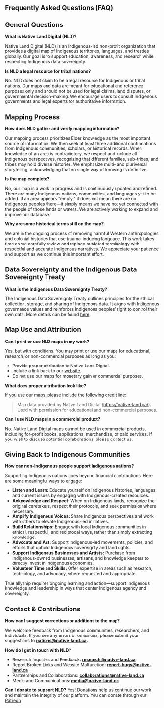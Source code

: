 ## Frequently Asked Questions (FAQ)

## General Questions

**What is Native Land Digital (NLD)?**

Native Land Digital (NLD) is an Indigenous-led non-profit organization that provides a digital map of Indigenous territories, languages, and treaties globally. Our goal is to support education, awareness, and research while respecting Indigenous data sovereignty. 

**Is NLD a legal resource for tribal nations?**

No. NLD does not claim to be a legal resource for Indigenous or tribal nations. Our maps and data are meant for educational and reference purposes only and should not be used for legal claims, land disputes, or governmental decision-making. We encourage users to consult Indigenous governments and legal experts for authoritative information.

## Mapping Process

**How does NLD gather and verify mapping information?**

Our mapping process prioritizes Elder knowledge as the most important source of information. We then seek at least three additional confirmations from Indigenous communities, scholars, or historical records. When knowledge of an area is contradictory, we respect and include all Indigenous perspectives, recognizing that different families, sub-tribes, and tribes may hold diverse histories. We emphasize multi- and pluriversal storytelling, acknowledging that no single way of knowing is definitive.

**Is the map complete?**

No, our map is a work in progress and is continuously updated and refined. There are many Indigenous nations, communities, and languages yet to be added. If an area appears "empty," it does not mean there are no Indigenous peoples there—it simply means we have not yet connected with the people of those lands or waters. We are actively working to expand and improve our database.

**Why are some historical terms still on the map?**

We are in the ongoing process of removing harmful Western anthropologies and colonial histories that use trauma-inducing language. This work takes time as we carefully review and replace outdated terminology with respectful and accurate Indigenous narratives. We appreciate your patience and support as we continue this important effort.

## Data Sovereignty and the Indigenous Data Sovereignty Treaty

**What is the Indigenous Data Sovereignty Treaty?**

The Indigenous Data Sovereignty Treaty outlines principles for the ethical collection, storage, and sharing of Indigenous data. It aligns with Indigenous governance values and reinforces Indigenous peoples' right to control their own data. More details can be found [here](https://api-docs.native-land.ca/).

## Map Use and Attribution

**Can I print or use NLD maps in my work?**

Yes, but with conditions. You may print or use our maps for educational, research, or non-commercial purposes as long as you:

*   Provide proper attribution to Native Land Digital.
*   Include a link back to our [website](https://native-land.ca/).
*   Do not use our maps for monetary gain or commercial purposes.

**What does proper attribution look like?**

If you use our maps, please include the following credit line:

> Map data provided by Native Land Digital (https://native-land.ca/). Used with permission for educational and non-commercial purposes.

**Can I use NLD maps in a commercial product?**

No. Native Land Digital maps cannot be used in commercial products, including for-profit books, applications, merchandise, or paid services. If you wish to discuss potential collaborations, please contact us.

## Giving Back to Indigenous Communities

**How can non-Indigenous people support Indigenous nations?**

Supporting Indigenous nations goes beyond financial contributions. Here are some meaningful ways to engage:

*   **Listen and Learn:** Educate yourself on Indigenous histories, languages, and current issues by engaging with Indigenous-created resources.
*   **Acknowledge and Respect:** When on Indigenous lands, recognize the original caretakers, respect their protocols, and seek permission where necessary.
*   **Amplify Indigenous Voices:** Share Indigenous perspectives and work with others to elevate Indigenous-led initiatives.
*   **Build Relationships:** Engage with local Indigenous communities in ethical, respectful, and reciprocal ways, rather than simply extracting knowledge.
*   **Advocate and Act:** Support Indigenous-led movements, policies, and efforts that uphold Indigenous sovereignty and land rights.
*   **Support Indigenous Businesses and Artists:** Purchase from Indigenous-owned businesses, artisans, and knowledge keepers to directly invest in Indigenous economies.
*   **Volunteer Time and Skills:** Offer expertise in areas such as research, technology, and advocacy, where requested and appropriate.

True allyship requires ongoing learning and action—support Indigenous knowledge and leadership in ways that center Indigenous agency and sovereignty.

## Contact & Contributions

**How can I suggest corrections or additions to the map?**

We welcome feedback from Indigenous communities, researchers, and individuals. If you see any errors or omissions, please submit your suggestions to **nations@native-land.ca.**

**How do I get in touch with NLD?**

- Research Inquiries and Feedback: **research@native-land.ca**
- Report Broken Links and Website Malfunction: **report-bugs@native-land.ca**
- Partnerships and Collaborations: **collaborations@native-land.ca**
- Media and Communications: **media@native-land.ca**

**Can I donate to support NLD?**
Yes! Donations help us continue our work and maintain the integrity of our platform. You can donate through our [Patreon](https://www.patreon.com/nativeland/about?)

